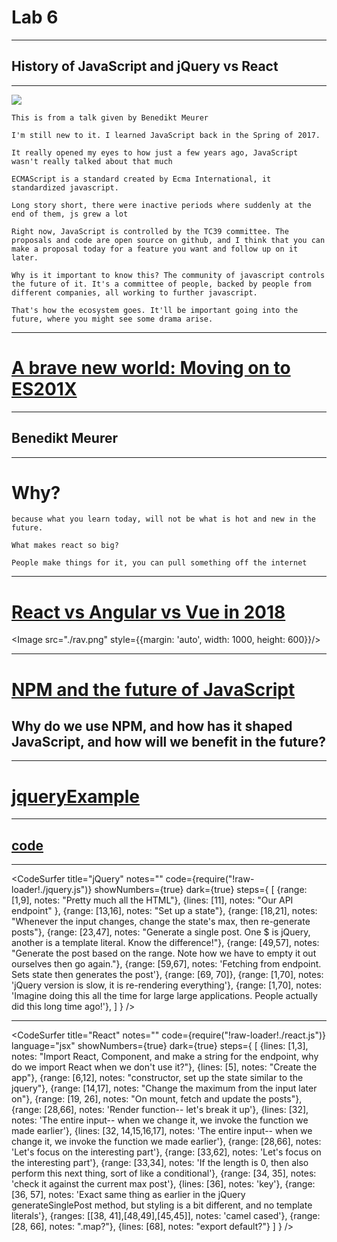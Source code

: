 

# Lab 6

-----

## History of JavaScript and jQuery vs React

---

<Image src="./jshist.png" />

```notes
This is from a talk given by Benedikt Meurer

I'm still new to it. I learned JavaScript back in the Spring of 2017. 

It really opened my eyes to how just a few years ago, JavaScript wasn't really talked about that much

ECMAScript is a standard created by Ecma International, it standardized javascript.

Long story short, there were inactive periods where suddenly at the end of them, js grew a lot

Right now, JavaScript is controlled by the TC39 committee. The proposals and code are open source on github, and I think that you can make a proposal today for a feature you want and follow up on it later. 

Why is it important to know this? The community of javascript controls the future of it. It's a committee of people, backed by people from different companies, all working to further javascript.

That's how the ecosystem goes. It'll be important going into the future, where you might see some drama arise.
```

---

# [A brave new world: Moving on to ES201X](https://www.youtube.com/watch?v=2OI_BLv1_zM)
-----
## Benedikt Meurer

---

# Why?

```notes
because what you learn today, will not be what is hot and new in the future.

What makes react so big?

People make things for it, you can pull something off the internet
```

---

# [React vs Angular vs Vue in 2018](https://medium.com/@TechMagic/reactjs-vs-angular5-vs-vue-js-what-to-choose-in-2018-b91e028fa91d)

<Image src="./rav.png" style={{margin: 'auto', width: 1000, height: 600}}/>

---

# [NPM and the future of JavaScript](https://www.youtube.com/watch?v=Qa4dxW-Qi2s)

## Why do we use NPM, and how has it shaped JavaScript, and how will we benefit in the future?

---

# [jqueryExample](students.washington.edu/wkwok16/labsections/lab6exampleJquery)

-----

## [code](students.washington.edu/wkwok16/labsections/lab6exampleJquery/js/index.js)


---

<CodeSurfer
    title="jQuery"
    notes=""
    code={require("!raw-loader!./jquery.js")}
    showNumbers={true}
    dark={true}
    steps={
        [
            {range: [1,9], notes: "Pretty much all the HTML"},
            {lines: [11], notes: "Our API endpoint" },
            {range: [13,16], notes: "Set up a state"},
            {range: [18,21], notes: "Whenever the input changes, change the state's max, then re-generate posts"},
            {range: [23,47], notes: "Generate a single post. One $ is jQuery, another is a template literal. Know the difference!"},
            {range: [49,57], notes: "Generate the post based on the range. Note how we have to empty it out ourselves then go again."},
            {range: [59,67], notes: 'Fetching from endpoint. Sets state then generates the post'},
            {range: [69, 70]},
            {range: [1,70], notes: 'jQuery version is slow, it is re-rendering everything'},
            {range: [1,70], notes: 'Imagine doing this all the time for large large applications. People actually did this long time ago!'},
        ]
    }
/>

---

<CodeSurfer
    title="React"
    notes=""
    code={require("!raw-loader!./react.js")}
    language="jsx"
    showNumbers={true}
    dark={true}
    steps={
        [
            {lines: [1,3], notes: "Import React, Component, and make a string for the endpoint, why do we import React when we don't use it?"},
            {lines: [5], notes: "Create the app"},
            {range: [6,12], notes: "constructor, set up the state similar to the jquery"},
            {range: [14,17], notes: "Change the maximum from the input later on"},
            {range: [19, 26], notes: "On mount, fetch and update the posts"},
            {range: [28,66], notes: 'Render function-- let\'s break it up'},
            {lines: [32], notes: 'The entire input-- when we change it, we invoke the function we made earlier'},
            {lines: [32, 14,15,16,17], notes: 'The entire input-- when we change it, we invoke the function we made earlier'},
            {range: [28,66], notes: 'Let\'s focus on the interesting part'},
            {range: [33,62], notes: 'Let\'s focus on the interesting part'},
            {range: [33,34], notes: 'If the length is 0, then also perform this next thing, sort of like a conditional'},
            {range: [34, 35], notes: 'check it against the current max post'},
            {lines: [36], notes: 'key'},
            {range: [36, 57], notes: 'Exact same thing as earlier in the jQuery generateSinglePost method, but styling is a bit different, and no template literals'},
            {ranges: [[38, 41],[48,49],[45,45]], notes: 'camel cased'},
            {range: [28, 66], notes: ".map?"},
            {lines: [68], notes: "export default?"}
        ]
    }
/>